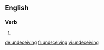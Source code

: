 
==English==

===Verb===
{{head|en|present participle}}

# {{present participle of|undeceive|lang=en}}

[[de:undeceiving]]
[[fr:undeceiving]]
[[vi:undeceiving]]